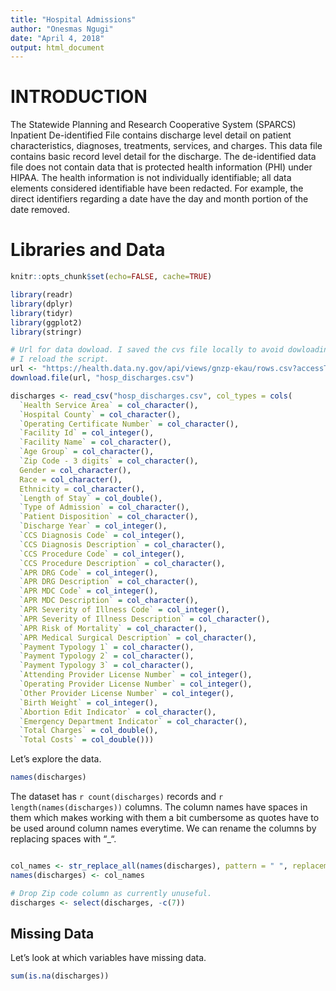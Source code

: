```yaml
---
title: "Hospital Admissions"
author: "Onesmas Ngugi"
date: "April 4, 2018"
output: html_document
---
```

# INTRODUCTION

The Statewide Planning and Research Cooperative System (SPARCS) Inpatient De-identified File contains discharge level detail on patient characteristics, diagnoses, treatments, services, and charges. This data file contains basic record level detail for the discharge. The de-identified data file does not contain data that is protected health information (PHI) under HIPAA. The health information is not individually identifiable; all data elements considered identifiable have been redacted. For example, the direct identifiers regarding a date have the day and month portion of the date removed.



# Libraries and Data

```r
knitr::opts_chunk$set(echo=FALSE, cache=TRUE)
```

```r
library(readr)
library(dplyr)
library(tidyr)
library(ggplot2)
library(stringr)
```
```r
# Url for data dowload. I saved the cvs file locally to avoid dowloading each time
# I reload the script.
url <- "https://health.data.ny.gov/api/views/gnzp-ekau/rows.csv?accessType=DOWNLOAD"
download.file(url, "hosp_discharges.csv")
```
```r
discharges <- read_csv("hosp_discharges.csv", col_types = cols(
  `Health Service Area` = col_character(),
  `Hospital County` = col_character(),
  `Operating Certificate Number` = col_character(),
  `Facility Id` = col_integer(),
  `Facility Name` = col_character(),
  `Age Group` = col_character(),
  `Zip Code - 3 digits` = col_character(),
  Gender = col_character(),
  Race = col_character(),
  Ethnicity = col_character(),
  `Length of Stay` = col_double(),
  `Type of Admission` = col_character(),
  `Patient Disposition` = col_character(),
  `Discharge Year` = col_integer(),
  `CCS Diagnosis Code` = col_integer(),
  `CCS Diagnosis Description` = col_character(),
  `CCS Procedure Code` = col_integer(),
  `CCS Procedure Description` = col_character(),
  `APR DRG Code` = col_integer(),
  `APR DRG Description` = col_character(),
  `APR MDC Code` = col_integer(),
  `APR MDC Description` = col_character(),
  `APR Severity of Illness Code` = col_integer(),
  `APR Severity of Illness Description` = col_character(),
  `APR Risk of Mortality` = col_character(),
  `APR Medical Surgical Description` = col_character(),
  `Payment Typology 1` = col_character(),
  `Payment Typology 2` = col_character(),
  `Payment Typology 3` = col_character(),
  `Attending Provider License Number` = col_integer(),
  `Operating Provider License Number` = col_integer(),
  `Other Provider License Number` = col_integer(),
  `Birth Weight` = col_integer(),
  `Abortion Edit Indicator` = col_character(),
  `Emergency Department Indicator` = col_character(),
  `Total Charges` = col_double(),
  `Total Costs` = col_double()))
```

Let's explore the data.

```r
names(discharges)
```


The dataset has `r count(discharges)` records and `r length(names(discharges))` columns.
The column names have spaces in them which makes working with them a bit cumbersome as quotes have to be used around column names everytime. We can rename the columns by replacing spaces with "_".

```r

```


```r
col_names <- str_replace_all(names(discharges), pattern = " ", replacement = "_")
names(discharges) <- col_names

# Drop Zip code column as currently unuseful.
discharges <- select(discharges, -c(7))
```

## Missing Data

Let's look at which variables have missing data.

```r
sum(is.na(discharges))
```











```r
```


